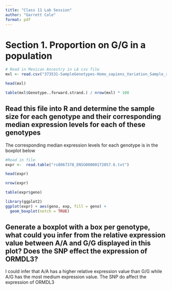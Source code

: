 ```yaml
---
title: "Class 11 Lab Session"
author: "Garrett Cole"
format: pdf
---
```


# Section 1. Proportion on G/G in a population
```r
# Read in Mexican Ancestry in LA csv file
mxl <- read.csv("373531-SampleGenotypes-Homo_sapiens_Variation_Sample_rs8067378.csv")

head(mxl)
```
```r
table(mxl$Genotype..forward.strand.) / nrow(mxl) * 100

```

## Read this file into R and determine the sample size for each genotype and their corresponding median expression levels for each of these genotypes
The corresponding median expression levels for each genotype is in the boxplot below
```r
#Read in file
expr <-  read.table("rs8067378_ENSG00000172057.6.txt")

head(expr)
```
```r
nrow(expr)

table(expr$geno)
```
```r
library(ggplot2)
ggplot(expr) + aes(geno, exp, fill = geno) +
  geom_boxplot(notch = TRUE)
```
## Generate a boxplot with a box per genotype, what could you infer from the relative  expression value between A/A and G/G displayed in this plot? Does the SNP effect the  expression of ORMDL3?
I could infer that A/A has a higher relative expression value than G/G while A/G has the most medium expression value. The SNP do affect the expression of ORMDL3
